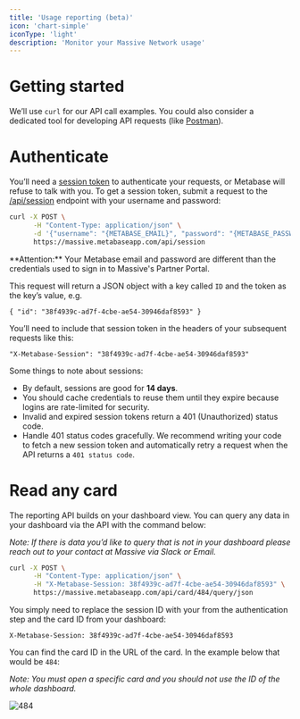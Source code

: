 ```yaml
---
title: 'Usage reporting (beta)'
icon: 'chart-simple'
iconType: 'light'
description: 'Monitor your Massive Network usage'
---
```


# Getting started

We’ll use `curl` for our API call examples. You could also consider a dedicated tool for developing API requests (like [Postman](https://www.postman.com/)).

# Authenticate

You’ll need a [session token](https://www.metabase.com/glossary/session_token) to authenticate your requests, or Metabase will refuse to talk with you. To get a session token, submit a request to the [/api/session](https://www.metabase.com/docs/latest/api/session) endpoint with your username and password:

```bash
curl -X POST \
      -H "Content-Type: application/json" \
      -d '{"username": "{METABASE_EMAIL}", "password": "{METABASE_PASSWORD}"}' \
      https://massive.metabaseapp.com/api/session
```

<Info>
  **Attention:** Your Metabase email and password are different than the credentials used to sign in to Massive's Partner Portal.
</Info>

This request will return a JSON object with a key called `ID` and the token as the key’s value, e.g.

```
{ "id": "38f4939c-ad7f-4cbe-ae54-30946daf8593" }
```

You’ll need to include that session token in the headers of your subsequent requests like this:

```
"X-Metabase-Session": "38f4939c-ad7f-4cbe-ae54-30946daf8593"
```

Some things to note about sessions:

- By default, sessions are good for **14 days**.
- You should cache credentials to reuse them until they expire because logins are rate-limited for security.
- Invalid and expired session tokens return a 401 (Unauthorized) status code.
- Handle 401 status codes gracefully. We recommend writing your code to fetch a new session token and automatically retry a request when the API returns a `401 status code`.

# Read any card

The reporting API builds on your dashboard view. You can query any data in your dashboard via the API with the command below:

_Note: If there is data you’d like to query that is not in your dashboard please reach out to your contact at Massive via Slack or Email._

```bash
curl -X POST \
      -H "Content-Type: application/json" \
      -H "X-Metabase-Session: 38f4939c-ad7f-4cbe-ae54-30946daf8593" \
      https://massive.metabaseapp.com/api/card/484/query/json
```

You simply need to replace the session ID with your from the authentication step and the card ID from your dashboard:

```
X-Metabase-Session: 38f4939c-ad7f-4cbe-ae54-30946daf8593
```

You can find the card ID in the URL of the card. In the example below that would be `484`:

_Note: You must open a specific card and you should not use the ID of the whole dashboard._

![484](/images/484.png)
